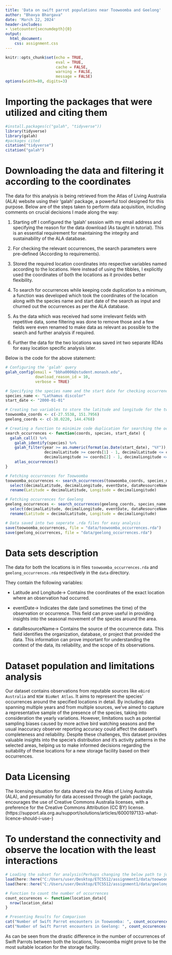 ```yaml
---
title: 'Data on swift parrot populations near Toowoomba and Geelong'
author: "Bhavya Bhargava"
date: 'March 22, 2024'
header-includes: 
- \setcounter{secnumdepth}{0}
output: 
  html_document:
    css: assignment.css
---
```


```r
knitr::opts_chunk$set(echo = TRUE, 
                      eval = TRUE, 
                      cache = FALSE, 
                      warning = FALSE, 
                      message = FALSE)
options(width=80, digits=3)
```

# Importing the packages that were utilized and citing them

```r
#install.packages(c("galah", "tidyverse"))
library(tidyverse)
library(galah)
#packages cited
citation("tidyverse")
citation("galah")
```

# Downloading the data and filtering it according to the coordinates

The data for this analysis is being retrieved from the Atlas of Living Australia (ALA) website using their 'galah' package, a powerful tool designed for this purpose. Below are of the steps taken to perform data acquisition, including comments on crucial decisions I made along the way:

1. Starting off I configured the 'galah' session with my email address and specifying the reason for the data download (As taught in tutorial). This is an essential requirement for maintaining the integrity and sustainability of the ALA database.

2. For checking the relevant occurrences, the search parameters were pre-defined (According to requirements).

3. Stored the required location coordinates into respective variables named according to the locations. Here instead of using the tibbles, I explicitly used the coordinates of both the locations as it provides better flexibility.

4. To search for occurrences while keeping code duplication to a minimum, a function was developed which took the coordinates of the location along with the species name and start date of the search as input and churned out the occurrences as per the ALA database.

5. As the data which was received had some irrelevant fields with repetitive data, some filtering was done to remove those and a few fields were even renamed to make data as relevant as possible to the search and further analysis if required.

6. Further the data for the two locations was saved int two separate RDAs for easy location specific analysis later.

Below is the code for the above statement:

```r
# Configuring the 'galah' query
galah_config(email = "bbha0006@student.monash.edu",
             download_reason_id = 10, 
             verbose = TRUE)

# Specifying the species name and the start date for checking occurrences
species_name <- "Lathamus discolor"
start_date <- "2000-01-01"

# Creating two variables to store the latitude and longitude for the two locations
toowoomba_coords <- c(-27.5538, 151.7956)
geelong_coords <- c(-38.0220, 144.4768)

# Creating a function to minimize code duplication for searching the occurrences
search_occurrences <- function(coords, species, start_date) {
  galah_call() %>%
    galah_identify(species) %>%
    galah_filter(year >= as.numeric(format(as.Date(start_date), "%Y")),
                 decimalLatitude >= coords[1] - 1, decimalLatitude <= coords[1] + 1,
                 decimalLongitude >= coords[2] - 1, decimalLongitude <= coords[2] + 1) %>%
    atlas_occurrences()
}

# Fetching occurrences for Toowoomba
toowoomba_occurrences <- search_occurrences(toowoomba_coords, species_name, start_date) %>%
  select(decimalLatitude, decimalLongitude, eventDate, dataResourceName) %>% # storing only required fields
  rename(Latitude = decimalLatitude, Longitude = decimalLongitude)

# Fetching occurrences for Geelong
geelong_occurrences <- search_occurrences(geelong_coords, species_name, start_date) %>%
  select(decimalLatitude, decimalLongitude, eventDate, dataResourceName) %>% # storing only required fields
  rename(Latitude = decimalLatitude, Longitude = decimalLongitude)

# Data saved into two seperate .rda files for easy analysis
save(toowoomba_occurrences, file = "data/toowoomba_occurrences.rda")
save(geelong_occurrences, file = "data/geelong_occurrences.rda")

```
# Data sets description

The data for both the locations is in files `toowoomba_occurrences.rda` and `geelong_occurrences.rda` respectively in the `data` directory. 

They contain the following variables:

- Latitude and Longitude-> Contains the coordinates of the exact location where an observation had occurred.

- eventDate-> Indicates the date (and sometimes the time) of the observation or occurrence. This field can prove useful in providing insights into the seasonal movement of the species around the area.

- dataResourceName-> Contains the source of the occurrence data. This field identifies the organization, database, or project that provided the data. This information can prove important for understanding the context of the data, its reliability, and the scope of its observations.

# Dataset population and limitations analysis

Our dataset contains observations from reputable sources like `eBird Australia` and `NSW BioNet Atlas`. It aims to represent the species' occurrences around the specified locations in detail. By including data spanning multiple years and from multiple sources, we've aimed to capture a representative sample of the presence of the species, taking into consideration the yearly variations. However, limitations such as potential sampling biases caused by more active bird watching seasons and the usual inaccuracy observer reporting accuracy could affect the dataset's completeness and reliability. Despite these challenges, this dataset provides valuable insights into the specie's distribution and it's activity patterns in the selected areas, helping us to make informed decisions regarding the suitability of these locations for a new storage facility based on their occurrences.

# Data Licensing

The licensing situation for data shared via the Atlas of Living Australia (ALA), and presumably for data accessed through the galah package, encourages the use of Creative Commons Australia licenses, with a preference for the Creative Commons Attribution (CC BY) license.
(https://support.ala.org.au/support/solutions/articles/6000197133-what-licence-should-i-use-)

# To understand the connectivity and observe the location with the least interactions

```r

# Loading the subset for analysis(Perhaps changing the below path to just "data/`place_name`_occurrences.rda" might help.)
load(here::here("C:/Users/user/Desktop/ETC5512/assignment1/data/toowoomba_occurrences.rda"))
load(here::here("C:/Users/user/Desktop/ETC5512/assignment1/data/geelong_occurrences.rda"))

# Function to count the number of occurrences
count_occurences <- function(location_data){
  nrow(location_data)
}

# Presenting Results for Comparison
cat("Number of Swift Parrot encounters in Toowoomba: ", count_occurences(toowoomba_occurrences),"\n")
cat("Number of Swift Parrot encounters in Geelong: ", count_occurences(geelong_occurrences), "\n")

```

As can be seen from the drastic difference in the number of occurrences of Swift Parrots between both the locations, Toowoomba might prove to  be the most suitable location for the storage facility.

